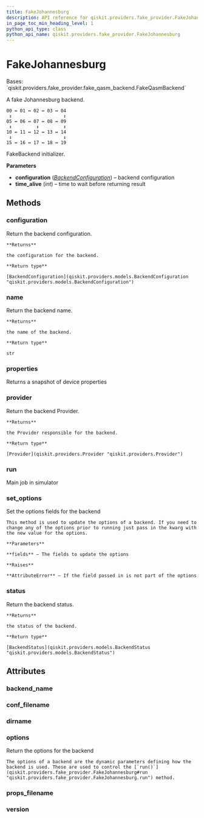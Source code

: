 ```yaml
---
title: FakeJohannesburg
description: API reference for qiskit.providers.fake_provider.FakeJohannesburg
in_page_toc_min_heading_level: 1
python_api_type: class
python_api_name: qiskit.providers.fake_provider.FakeJohannesburg
---
```


# FakeJohannesburg

<Class id="qiskit.providers.fake_provider.FakeJohannesburg" isDedicatedPage={true} github="https://github.com/qiskit/qiskit/tree/stable/0.22/qiskit/providers/fake_provider/backends/johannesburg/fake_johannesburg.py" signature="FakeJohannesburg" modifiers="class">
  Bases: `qiskit.providers.fake_provider.fake_qasm_backend.FakeQasmBackend`

  A fake Johannesburg backend.

  ```text
  00 ↔ 01 ↔ 02 ↔ 03 ↔ 04
   ↕                   ↕
  05 ↔ 06 ↔ 07 ↔ 08 ↔ 09
   ↕         ↕         ↕
  10 ↔ 11 ↔ 12 ↔ 13 ↔ 14
   ↕                   ↕
  15 ↔ 16 ↔ 17 ↔ 18 ↔ 19
  ```

  FakeBackend initializer.

  **Parameters**

  *   **configuration** ([*BackendConfiguration*](qiskit.providers.models.BackendConfiguration "qiskit.providers.models.BackendConfiguration")) – backend configuration
  *   **time\_alive** (*int*) – time to wait before returning result

  ## Methods

  <span id="qiskit-providers-fake-provider-fakejohannesburg-configuration" />

  ### configuration

  <Function id="qiskit.providers.fake_provider.FakeJohannesburg.configuration" signature="FakeJohannesburg.configuration()">
    Return the backend configuration.

    **Returns**

    the configuration for the backend.

    **Return type**

    [BackendConfiguration](qiskit.providers.models.BackendConfiguration "qiskit.providers.models.BackendConfiguration")
  </Function>

  <span id="qiskit-providers-fake-provider-fakejohannesburg-name" />

  ### name

  <Function id="qiskit.providers.fake_provider.FakeJohannesburg.name" signature="FakeJohannesburg.name()">
    Return the backend name.

    **Returns**

    the name of the backend.

    **Return type**

    str
  </Function>

  <span id="qiskit-providers-fake-provider-fakejohannesburg-properties" />

  ### properties

  <Function id="qiskit.providers.fake_provider.FakeJohannesburg.properties" signature="FakeJohannesburg.properties()">
    Returns a snapshot of device properties
  </Function>

  <span id="qiskit-providers-fake-provider-fakejohannesburg-provider" />

  ### provider

  <Function id="qiskit.providers.fake_provider.FakeJohannesburg.provider" signature="FakeJohannesburg.provider()">
    Return the backend Provider.

    **Returns**

    the Provider responsible for the backend.

    **Return type**

    [Provider](qiskit.providers.Provider "qiskit.providers.Provider")
  </Function>

  <span id="qiskit-providers-fake-provider-fakejohannesburg-run" />

  ### run

  <Function id="qiskit.providers.fake_provider.FakeJohannesburg.run" signature="FakeJohannesburg.run(run_input, **kwargs)">
    Main job in simulator
  </Function>

  <span id="qiskit-providers-fake-provider-fakejohannesburg-set-options" />

  ### set\_options

  <Function id="qiskit.providers.fake_provider.FakeJohannesburg.set_options" signature="FakeJohannesburg.set_options(**fields)">
    Set the options fields for the backend

    This method is used to update the options of a backend. If you need to change any of the options prior to running just pass in the kwarg with the new value for the options.

    **Parameters**

    **fields** – The fields to update the options

    **Raises**

    **AttributeError** – If the field passed in is not part of the options
  </Function>

  <span id="qiskit-providers-fake-provider-fakejohannesburg-status" />

  ### status

  <Function id="qiskit.providers.fake_provider.FakeJohannesburg.status" signature="FakeJohannesburg.status()">
    Return the backend status.

    **Returns**

    the status of the backend.

    **Return type**

    [BackendStatus](qiskit.providers.models.BackendStatus "qiskit.providers.models.BackendStatus")
  </Function>

  ## Attributes

  ### backend\_name

  <Attribute id="qiskit.providers.fake_provider.FakeJohannesburg.backend_name" attributeValue="'fake_johannesburg'" />

  ### conf\_filename

  <Attribute id="qiskit.providers.fake_provider.FakeJohannesburg.conf_filename" attributeValue="'conf_johannesburg.json'" />

  ### dirname

  <Attribute id="qiskit.providers.fake_provider.FakeJohannesburg.dirname" attributeValue="'/home/runner/work/qiskit/qiskit/.tox/docs/lib/python3.8/site-packages/qiskit/providers/fake_provider/backends/johannesburg'" />

  ### options

  <Attribute id="qiskit.providers.fake_provider.FakeJohannesburg.options">
    Return the options for the backend

    The options of a backend are the dynamic parameters defining how the backend is used. These are used to control the [`run()`](qiskit.providers.fake_provider.FakeJohannesburg#run "qiskit.providers.fake_provider.FakeJohannesburg.run") method.
  </Attribute>

  ### props\_filename

  <Attribute id="qiskit.providers.fake_provider.FakeJohannesburg.props_filename" attributeValue="'props_johannesburg.json'" />

  ### version

  <Attribute id="qiskit.providers.fake_provider.FakeJohannesburg.version" attributeValue="1" />
</Class>

